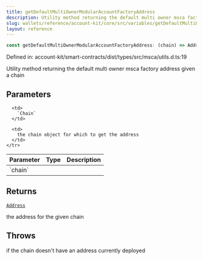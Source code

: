 ```yaml
---
title: getDefaultMultiOwnerModularAccountFactoryAddress
description: Utility method returning the default multi owner msca factory address given a chain
slug: wallets/reference/account-kit/core/src/variables/getDefaultMultiOwnerModularAccountFactoryAddress
layout: reference
---
```


```ts
const getDefaultMultiOwnerModularAccountFactoryAddress: (chain) => Address;
```

Defined in: account-kit/smart-contracts/dist/types/src/msca/utils.d.ts:19

Utility method returning the default multi owner msca factory address given a chain

## Parameters

<table>
  <thead>
    <tr>
      <th align="left">Parameter</th>
      <th align="left">Type</th>
      <th align="left">Description</th>
    </tr>
  </thead>

  <tbody>
    <tr>
      <td>
        `chain`
      </td>

      <td>
        `Chain`
      </td>

      <td>
        the chain object for which to get the address
      </td>
    </tr>

  </tbody>
</table>

## Returns

[`Address`](../../../../aa-sdk/core/src/type-aliases/Address.mdx)

the address for the given chain

## Throws

if the chain doesn't have an address currently deployed
